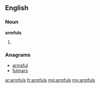 ==English==

===Noun===
'''armfuls'''

# {{plural of|armful}}

===Anagrams===
* [[armsful#English|armsful]]
* [[fulmars#English|fulmars]]

[[ar:armfuls]]
[[fr:armfuls]]
[[mg:armfuls]]
[[my:armfuls]]